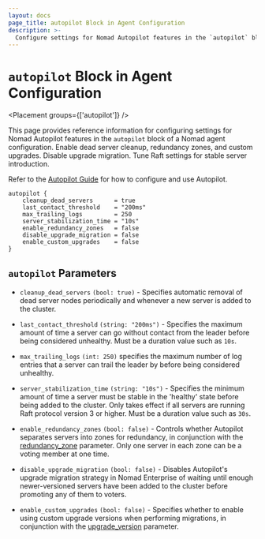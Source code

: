 ```yaml
---
layout: docs
page_title: autopilot Block in Agent Configuration
description: >-
  Configure settings for Nomad Autopilot features in the `autopilot` block of a Nomad agent configuration. Enable dead server cleanup, redundancy zones, and custom upgrades. Disable upgrade migration. Tune Raft settings for stable server introduction.
---
```


# `autopilot` Block in Agent Configuration

<Placement groups={['autopilot']} />

This page provides reference information for configuring settings for Nomad
Autopilot features in the `autopilot` block of a Nomad agent configuration.
Enable dead server cleanup, redundancy zones, and custom upgrades. Disable
upgrade migration. Tune Raft settings for stable server introduction.

Refer to the [Autopilot Guide](/nomad/docs/manage/autopilot) for
how to configure and use Autopilot.

```hcl
autopilot {
    cleanup_dead_servers      = true
    last_contact_threshold    = "200ms"
    max_trailing_logs         = 250
    server_stabilization_time = "10s"
    enable_redundancy_zones   = false
    disable_upgrade_migration = false
    enable_custom_upgrades    = false
}
```

## `autopilot` Parameters

- `cleanup_dead_servers` `(bool: true)` - Specifies automatic removal of dead
  server nodes periodically and whenever a new server is added to the cluster.

- `last_contact_threshold` `(string: "200ms")` - Specifies the maximum amount of
  time a server can go without contact from the leader before being considered
  unhealthy. Must be a duration value such as `10s`.

- `max_trailing_logs` `(int: 250)` specifies the maximum number of log entries
  that a server can trail the leader by before being considered unhealthy.

- `server_stabilization_time` `(string: "10s")` - Specifies the minimum amount of
  time a server must be stable in the 'healthy' state before being added to the
  cluster. Only takes effect if all servers are running Raft protocol version 3
  or higher. Must be a duration value such as `30s`.

- `enable_redundancy_zones` `(bool: false)` - <EnterpriseAlert inline/> Controls whether
  Autopilot separates servers into zones for redundancy, in conjunction with the
  [redundancy_zone](/nomad/docs/configuration/server#redundancy_zone) parameter.
  Only one server in each zone can be a voting member at one time.

- `disable_upgrade_migration` `(bool: false)` - <EnterpriseAlert inline/> Disables Autopilot's
  upgrade migration strategy in Nomad Enterprise of waiting until enough
  newer-versioned servers have been added to the cluster before promoting any of
  them to voters.

- `enable_custom_upgrades` `(bool: false)` - <EnterpriseAlert inline/> Specifies whether to
  enable using custom upgrade versions when performing migrations, in conjunction with
  the [upgrade_version](/nomad/docs/configuration/server#upgrade_version)
  parameter.
